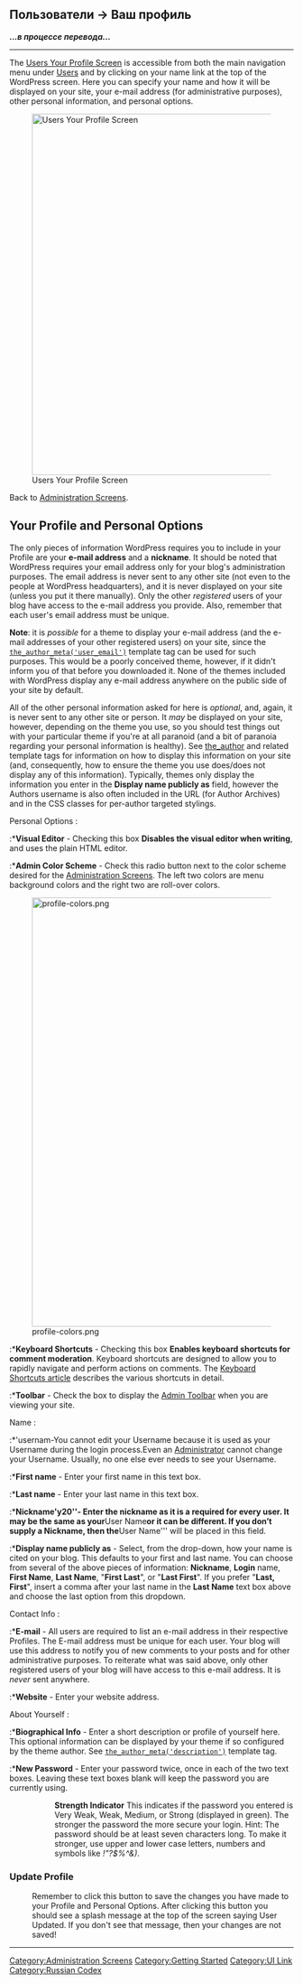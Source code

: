 {{ru:Stub}}

{{Languages|
{{en|Users Your Profile Screen}}
{{ja|管理画面/ユーザー/あなたのプロフィール}}
{{pt-br|Sub-Painel Seu Perfil}}
{{zh-cn|用户 我的个人资料页面}}
{{ru|Экран вашего профиля пользователя}}
}}

==Пользователи &rarr; Ваш профиль==


'''''...в процессе перевода...'''''


----

The [[Users Your Profile Screen]] is accessible from both the main navigation menu under [[Administration Screens#Users: Your Blogging Family|Users]] and by clicking on your name link at the top of the WordPress screen.  Here you can specify your name and how it will be displayed on your site, your e-mail address (for administrative purposes), other personal information, and personal options.

[[Image:profile.png|640px|right|Users Your Profile Screen]]


Back to [[Administration Screens]].

==Your Profile and Personal Options==
The only pieces of information WordPress requires you to include in your Profile are your '''e-mail address''' and a '''nickname'''.  It should be noted that WordPress requires your email address only for your blog's administration purposes.  The email address is never sent to any other site (not even to the people at WordPress headquarters), and it is never displayed on your site (unless you put it there manually).  Only the other ''registered'' users of your blog have access to the e-mail address you provide.  Also, remember that each user's email address must be unique.

'''Note''':  it is ''possible'' for a theme to display your e-mail address (and the e-mail addresses of your other registered users) on your site, since the [[Template Tags/the_author_meta|<code>the_author_meta('user_email')</code>]] template tag can be used for such purposes.  This would be a poorly conceived theme, however, if it didn't inform you of that before you downloaded it.  None of the themes included with WordPress display any e-mail address anywhere on the public side of your site by default.  

All of the other personal information asked for here is ''optional'', and, again, it is never sent to any other site or person.  It ''may'' be displayed on your site, however, depending on the theme you use, so you should test things out with your particular theme if you're at all paranoid (and a bit of paranoia regarding your personal information is healthy).  See [[Function Reference/the_author|the_author]] and related template tags for information on how to display this information on your site (and, consequently, how to ensure the theme you use does/does not display any of this information).  Typically, themes only display the information you enter in the '''Display name publicly as''' field, however the Authors username is also often included in the URL (for Author Archives) and in the CSS classes for per-author targeted stylings.

;Personal Options :
:*'''Visual Editor''' - Checking this box '''Disables the visual editor when writing''', and uses the plain HTML editor.
:*'''Admin Color Scheme''' - Check this radio button next to the color scheme desired for the [[Administration Screens]]. The left two colors are menu background colors and the right two are roll-over colors.

[[File:profile-colors.png|760px]]

:*'''Keyboard Shortcuts''' - Checking this box '''Enables keyboard shortcuts for comment moderation'''. Keyboard shortcuts are designed to allow you to rapidly navigate and perform actions on comments.  The [[Keyboard Shortcuts|Keyboard Shortcuts article]] describes the various shortcuts in detail.
:*'''Toolbar''' - Check the box to display the [[Glossary#Admin_Bar|Admin Toolbar]] when you are viewing your site. 

;Name :
:*'usernam-You cannot edit your Username because it is used as your Username during the login process.Even an [[Roles and Capabilities#Administrator|Administrator]] cannot change your Username. Usually, no one else ever needs to see your Username.  
:*'''First name''' - Enter your first name in this text box.
:*'''Last name''' -  Enter your last name in this text box. 
:*'''Nickname'y20''- Enter the nickname as it is a required for every user.  It may be the same as your '''User Name''' or it can be different.  If you don’t supply a Nickname, then the '''User Name'''  will be placed in this field.  
:*'''Display name publicly as''' -  Select, from the drop-down, how your name is cited on your blog. This defaults to your first and last name. You can choose from several of the above pieces of information:  '''Nickname''', '''Login''' name, '''First Name''', '''Last Name''', "'''First Last'''", or "'''Last First'''".  If you prefer "'''Last, First'''", insert a comma after your last name in the '''Last Name''' text box above and choose the last option from this dropdown.

;Contact Info :
:*'''E-mail''' - All users are required to list an e-mail address in their respective Profiles.  The E-mail address must be unique for each user.  Your blog will use this address to notify you of new comments to your posts and for other administrative purposes.  To reiterate what was said above, only other registered users of your blog will have access to this e-mail address.  It is ''never'' sent anywhere.
:*'''Website''' - Enter your website address.  

;About Yourself :
:*'''Biographical Info''' - Enter a short description or profile of yourself here.  This optional information can be displayed by your theme if so configured by the theme author.  See [[Template Tags/the_author_meta|<code>the_author_meta('description')</code>]] template tag.
:*'''New Password''' - Enter your password twice, once in each of the two text boxes.  Leaving these text boxes blank will keep the password you are currently using.  
:: '''Strength Indicator'''  This indicates if the password you entered is Very Weak, Weak, Medium, or Strong (displayed in green).  The stronger the password the more secure your login.  Hint: The password should be at least seven characters long. To make it stronger, use upper and lower case letters, numbers and symbols like ''!"?$%^&)''.

===Update Profile===
:Remember to click this button to save the changes you have made to your Profile and Personal Options.  After clicking this button you should see a splash message at the top of the screen saying User Updated.  If you don't see that message, then your changes are not saved!
 
{{Administration Screens Footer}}

[[Category:Administration Screens]]
[[Category:Getting Started]]
[[Category:UI Link]]

----

[[Category:Russian Codex]]